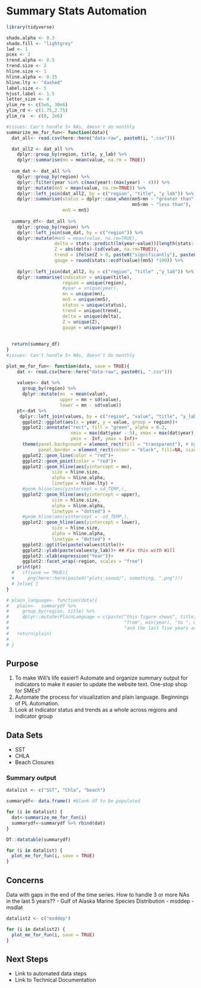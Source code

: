 # Summary Stats Automation

<!-- # ```{r} -->
<!-- # # Files to use later in rmd -->
<!-- # eiwg_files <- c("SST.csv", "Chla.csv", "beach.csv", "msddep.csv", "msdlat.csv") -->
<!-- #  -->
<!-- # for(i in eiwg_files) { ##### BREAKS on GLPopulation.CSV #################### -->
<!-- #  -->
<!-- #   name <- gsub(".csv","",i) -->
<!-- #    -->
<!-- #   header_read<- read.csv(here::here("data-eiwg",i), nrows = 1) # grabs just the two rows at the top -->
<!-- #   title = colnames(header_read[1]) # title from column names -->
<!-- #   y_lab = as.character(header_read[1,][1]) #ylab from row 1  -->
<!-- #    -->
<!-- #  -->
<!-- #   dat<- assign(name, -->
<!-- #          read.csv(here::here("data-eiwg",i),skip = 2)) -->
<!-- #     colnames(dat) <- tolower(colnames(dat)) -->
<!-- #     dat<- dat %>%  -->
<!-- #     tidyr::pivot_longer(!year, names_to = "region", values_to = "value") %>%  -->
<!-- #     dplyr::mutate(title = c(title), # adds columns with title and y label for figures -->
<!-- #                    y_lab = c(y_lab)) -->
<!-- #    -->
<!-- #   write.csv(dat, file = here::here(paste0("data-raw/", name, ".csv"))) #writes data to data-raw to be pull directly from functions below -->
<!-- # } -->
<!-- #  -->
<!-- #  -->
<!-- # ``` -->


```r

library(tidyverse)

shade.alpha <- 0.3
shade.fill <- "lightgrey"
lwd <- 1
pcex <- 2
trend.alpha <- 0.5
trend.size <- 2
hline.size <- 1
hline.alpha <- 0.35
hline.lty <- "dashed"
label.size <- 5
hjust.label <- 1.5
letter_size <- 4
ylim_re <- c(5e6, 30e6)
ylim_rd <- c(1.75,2.75)
ylim_ra  <- c(0, 2e6)

#issues: Can't handle 5+ NAs, doesn't do monthly
summarize_me_for_fun<- function(data){
  dat_all<- read.csv(here::here("data-raw", paste0(i, ".csv")))

  dat_all2 <- dat_all %>% 
    dplyr::group_by(region, title, y_lab) %>% 
    dplyr::summarise(mn = mean(value, na.rm = TRUE)) 
  
  sum_dat <- dat_all %>% 
    dplyr::group_by(region) %>% 
    dplyr::filter(year %in% c(max(year):(max(year) - 4))) %>% 
    dplyr::mutate(mn5 = mean(value, na.rm=TRUE)) %>% 
    dplyr::left_join(dat_all2, by = c("region", "title", "y_lab")) %>% 
    dplyr::summarise(status = dplyr::case_when(mn5>mn ~ "greater than", 
                                               mn5<mn ~ "less than"), 
                     mn5 = mn5)
  
  summary_df<- dat_all %>% 
    dplyr::group_by(region) %>% 
    dplyr::left_join(sum_dat, by = c("region")) %>%
    dplyr::mutate(#mn5 = mean(value, na.rm=TRUE),
                  delta = stats::predict(lm(year~value))[length(stats::predict(lm(year~value)))] - stats::predict(lm(year~value))[1], 
                  Z = abs(delta)-(sd(value, na.rm=TRUE)), 
                  trend = ifelse(Z > 0, paste0("significantly"), paste0("")), 
                  gauge = round(stats::ecdf(value)(mn5) *100)) %>% 
    
    dplyr::left_join(dat_all2, by = c("region", "title" ,"y_lab")) %>% 
    dplyr::summarise(indicator = unique(title), 
                     region = unique(region), 
                     #year = unique(year),
                     mn = unique(mn), 
                     mn5 = unique(mn5),
                     status = unique(status), 
                     trend = unique(trend), 
                     delta = unique(delta), 
                     Z = unique(Z),
                     gauge = unique(gauge))  
    
  
  return(summary_df)
}
#issues: Can't handle 5+ NAs, doesn't do monthly

plot_me_for_fun<- function(data, save = TRUE){
    dat <- read.csv(here::here("data-raw", paste0(i, ".csv")))
    
    values<- dat %>% 
      group_by(region) %>% 
      dplyr::mutate(mn  = mean(value), 
                    upper = mn + sd(value), 
                    lower = mn - sd(value))
    pt<-dat %>% 
     dplyr::left_join(values, by = c("region", "value", "title", "y_lab", "year")) %>% 
      ggplot2::ggplot(aes(x = year, y = value, group = region))+
      ggplot2::annotate("rect", fill = "green", alpha = 0.3,
                        xmin = max(dat$year - 5), xmax = max(dat$year),
                        ymin = -Inf, ymax = Inf)+
      theme(panel.background = element_rect(fill = "transparent"), # bg of the panel
            panel.border = element_rect(colour = "black", fill=NA, size=1)) +
      ggplot2::geom_line(color = "red")+
      ggplot2::geom_point(color = "red")+
      ggplot2::geom_hline(aes(yintercept = mn),
                 size = hline.size,
                 alpha = hline.alpha,
                 linetype = hline.lty) +
      #geom_hline(aes(yintercept = sd_TEMP,),
      ggplot2::geom_hline(aes(yintercept = upper),
                 size = hline.size,
                 alpha = hline.alpha,
                 linetype = "dotted") +
      #geom_hline(aes(yintercept = -sd_TEMP,),
      ggplot2::geom_hline(aes(yintercept = lower),
                 size = hline.size,
                 alpha = hline.alpha,
                 linetype = "dotted") +
      ggplot2::ggtitle(paste(values$title))+
      ggplot2::ylab(paste(values$y_lab))+ ## Fix this with Will
      ggplot2::xlab(expression("Year"))+
      ggplot2::facet_wrap(~region, scales = "free")
    print(pt)
  #   if(save == TRUE){
  #     png(here::here(paste0("plots_saved/", something, ".png")))
  # }else{ }
}

# plain_language<- function(data){
#   plain<-  summarydf %>% 
#     group_by(region, title) %>% 
#     dplyr::mutate(PlainLanguage = c(paste("this figure shows", title, " in ", y_lab, "ranging from ", min(value), "to", max(value), 
#                                           "from", min(year), "to ", max(year),". The overall trend is ", trend, 
#                                           "and the last five years are ", status, "the time series mean of ", mn, ".")))
#   return(plain)
# 
# }
```


## Purpose 

1) To make Will's life easier!! Automate and organize summary output for indicators to make it easier to update the website text. One-stop shop for SMEs?
2) Automate the process for visualization and plain language. Beginnings of PL Automation.
3) Look at indicator status and trends as a whole across regions and indicator group

## Data Sets
- SST
- CHLA
- Beach Closures

### Summary output
```r

datalist <- c("SST", "Chla", "beach")

summarydf<- data.frame() #blank df to be populated

for (i in datalist) {
  dat<-summarize_me_for_fun(i)
  summarydf<-summarydf %>% rbind(dat)
}

DT::datatable(summarydf)


```



```r


for (i in datalist) {
  plot_me_for_fun(i, save = TRUE)
}
```


## Concerns
Data with gaps in the end of the time series. How to handle 3 or more NAs in the last 5 years??
- Gulf of Alaska Marine Species Distribution
- msddep
- msdlat

```r
datalist2 <- c("msddep")

for (i in datalist2) {
  plot_me_for_fun(i, save = TRUE)
}
```


## Next Steps
- Link to automated data steps
- Link to Technical Documentation

